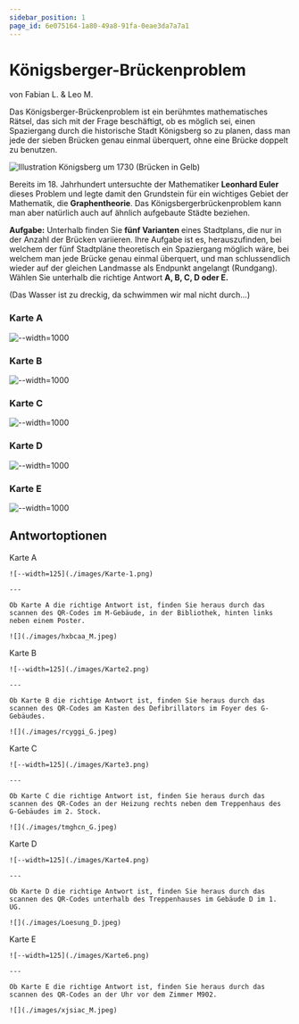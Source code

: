 ```yaml
---
sidebar_position: 1
page_id: 6e075164-1a80-49a8-91fa-0eae3da7a7a1
---
```



# Königsberger-Brückenproblem

von Fabian L. & Leo M.

Das Königsberger-Brückenproblem ist ein berühmtes mathematisches Rätsel, das sich mit der Frage beschäftigt, ob es möglich sei, einen Spaziergang durch die historische Stadt Königsberg so zu planen, dass man jede der sieben Brücken genau einmal überquert, ohne eine Brücke doppelt zu benutzen.

![Illustration Königsberg um 1730 (Brücken in Gelb)](./images/Konigsberg_bridges.png)

Bereits im 18. Jahrhundert untersuchte der Mathematiker **Leonhard Euler** dieses Problem und legte damit den Grundstein für ein wichtiges Gebiet der Mathematik, die **Graphentheorie**. Das Königsbergerbrückenproblem kann man aber natürlich auch auf ähnlich aufgebaute Städte beziehen.

**Aufgabe:** Unterhalb finden Sie **fünf Varianten** eines Stadtplans, die nur in der Anzahl der Brücken variieren. Ihre Aufgabe ist es, herauszufinden, bei welchem der fünf Stadtpläne theoretisch ein Spaziergang möglich wäre, bei welchem man jede Brücke genau einmal überquert, und man schlussendlich wieder auf der gleichen Landmasse als Endpunkt angelangt (Rundgang). Wählen Sie unterhalb die richtige Antwort **A, B, C, D oder E.**

(Das Wasser ist zu dreckig, da schwimmen wir mal nicht durch...)

### Karte A

![--width=1000](./images/Karte4.png)

### Karte B

![--width=1000](./images/Karte2.png)

### Karte C

![--width=1000](./images/Karte3.png)

### Karte D

![--width=1000](./images/Karte-1.png)

### Karte E

![--width=1000](./images/Karte6.png)

## Antwortoptionen

<AdventureOptions>
  <AdventureOption label="A" nextGuessIn={2}>
    Karte A

    ![--width=125](./images/Karte-1.png)

    ---

    Ob Karte A die richtige Antwort ist, finden Sie heraus durch das scannen des QR-Codes im M-Gebäude, in der Bibliothek, hinten links neben einem Poster.

    ![](./images/hxbcaa_M.jpeg)
  </AdventureOption>

  <AdventureOption label="B" nextGuessIn={2}>
    Karte B

    ![--width=125](./images/Karte2.png)

    ---

    Ob Karte B die richtige Antwort ist, finden Sie heraus durch das scannen des QR-Codes am Kasten des Defibrillators im Foyer des G-Gebäudes.

    ![](./images/rcyggi_G.jpeg)
  </AdventureOption>

  <AdventureOption label="C" nextGuessIn={3}>
    Karte C

    ![--width=125](./images/Karte3.png)

    ---

    Ob Karte C die richtige Antwort ist, finden Sie heraus durch das scannen des QR-Codes an der Heizung rechts neben dem Treppenhaus des G-Gebäudes im 2. Stock.

    ![](./images/tmghcn_G.jpeg)
  </AdventureOption>

  <AdventureOption label="D" nextGuessIn={4}>
    Karte D

    ![--width=125](./images/Karte4.png)

    ---

    Ob Karte D die richtige Antwort ist, finden Sie heraus durch das scannen des QR-Codes unterhalb des Treppenhauses im Gebäude D im 1. UG.

    ![](./images/Loesung_D.jpeg)
  </AdventureOption>

  <AdventureOption label="E" nextGuessIn={5}>
    Karte E

    ![--width=125](./images/Karte6.png)

    ---

    Ob Karte E die richtige Antwort ist, finden Sie heraus durch das scannen des QR-Codes an der Uhr vor dem Zimmer M902.

    ![](./images/xjsiac_M.jpeg)
  </AdventureOption>
</AdventureOptions>